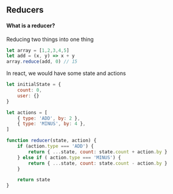 
## Reducers

#### What is a reducer?

Reducing two things into one thing
```jsx
let array = [1,2,3,4,5]
let add = (x, y) => x + y
array.reduce(add, 0) // 15
```

In react, we would have some state and actions
```jsx
let initialState = {
	count: 0,
	user: {}
}

let actions = [
	{ type: 'ADD', by: 2 },
	{ type: 'MINUS', by: 4 },
]

function reducer(state, action) {
	if (action.type === 'ADD') {
		return { ...state, count: state.count + action.by }
	} else if ( action.type === 'MINUS') {
		return { ...state, count: state.count - action.by }
	}

	return state
}
```


